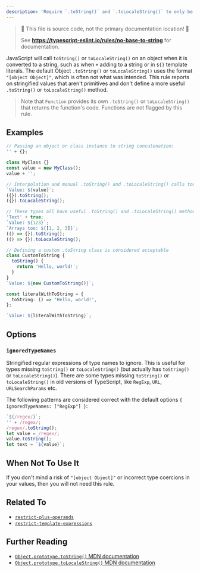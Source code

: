 ```yaml
---
description: 'Require `.toString()` and `.toLocaleString()` to only be called on objects which provide useful information when stringified.'
---
```



> 🛑 This file is source code, not the primary documentation location! 🛑
>
> See **https://typescript-eslint.io/rules/no-base-to-string** for documentation.

JavaScript will call `toString()` or `toLocaleString()` on an object when it is converted to a string, such as when `+` adding to a string or in `${}` template literals.
The default Object `.toString()` or `toLocaleString()` uses the format `"[object Object]"`, which is often not what was intended.
This rule reports on stringified values that aren't primitives and don't define a more useful `.toString()` or `toLocaleString()` method.

> Note that `Function` provides its own `.toString()` or `toLocaleString()` that returns the function's code.
> Functions are not flagged by this rule.

## Examples

<Tabs>
<TabItem value="❌ Incorrect">

```ts
// Passing an object or class instance to string concatenation:
'' + {};

class MyClass {}
const value = new MyClass();
value + '';

// Interpolation and manual .toString() and .toLocaleString() calls too:
`Value: ${value}`;
({}).toString();
({}).toLocaleString();
```

</TabItem>
<TabItem value="✅ Correct">

```ts
// These types all have useful .toString() and .toLocaleString() methods
'Text' + true;
`Value: ${123}`;
`Arrays too: ${[1, 2, 3]}`;
(() => {}).toString();
(() => {}).toLocaleString();

// Defining a custom .toString class is considered acceptable
class CustomToString {
  toString() {
    return 'Hello, world!';
  }
}
`Value: ${new CustomToString()}`;

const literalWithToString = {
  toString: () => 'Hello, world!',
};

`Value: ${literalWithToString}`;
```

</TabItem>
</Tabs>

## Options

### `ignoredTypeNames`

Stringified regular expressions of type names to ignore.
This is useful for types missing `toString()` or `toLocaleString()` (but actually has `toString()` or `toLocaleString()`).
There are some types missing `toString()` or `toLocaleString()` in old versions of TypeScript, like `RegExp`, `URL`, `URLSearchParams` etc.

The following patterns are considered correct with the default options `{ ignoredTypeNames: ["RegExp"] }`:

```ts option='{ "ignoredTypeNames": ["RegExp"] }' showPlaygroundButton
`${/regex/}`;
'' + /regex/;
/regex/.toString();
let value = /regex/;
value.toString();
let text = `${value}`;
```

## When Not To Use It

If you don't mind a risk of `"[object Object]"` or incorrect type coercions in your values, then you will not need this rule.

## Related To

- [`restrict-plus-operands`](./restrict-plus-operands.mdx)
- [`restrict-template-expressions`](./restrict-template-expressions.mdx)

## Further Reading

- [`Object.prototype.toString()` MDN documentation](https://developer.mozilla.org/en-US/docs/Web/JavaScript/Reference/Global_Objects/Object/toString)
- [`Object.prototype.toLocaleString()` MDN documentation](https://developer.mozilla.org/en-US/docs/Web/JavaScript/Reference/Global_Objects/Object/toLocaleString)

